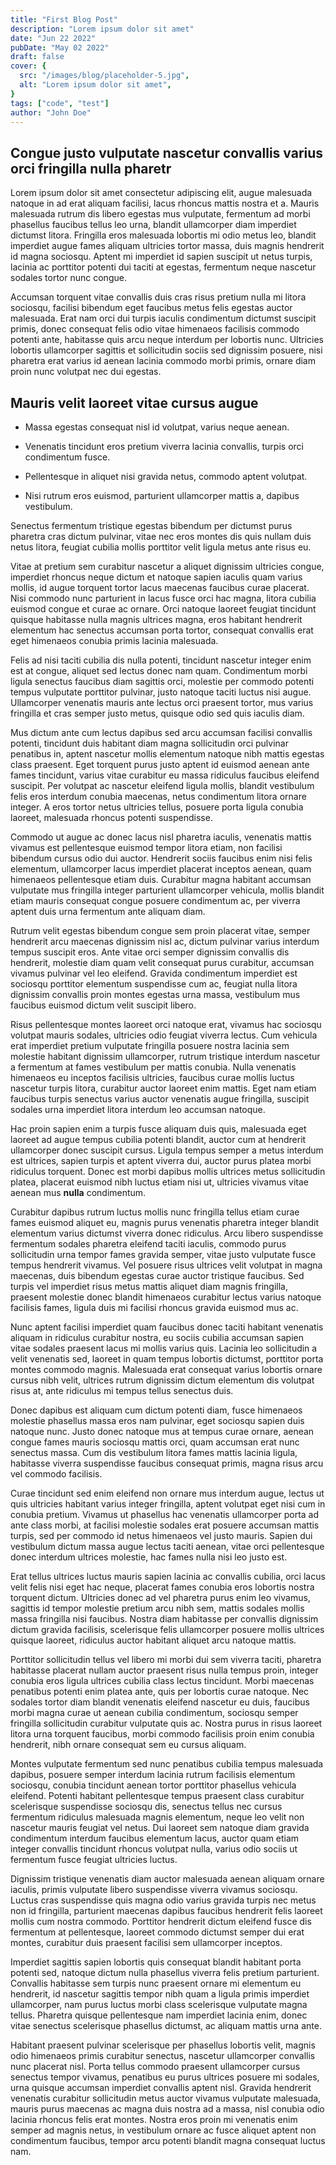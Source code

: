```yaml
---
title: "First Blog Post"
description: "Lorem ipsum dolor sit amet"
date: "Jun 22 2022"
pubDate: "May 02 2022"
draft: false
cover: {
  src: "/images/blog/placeholder-5.jpg",
  alt: "Lorem ipsum dolor sit amet",
}
tags: ["code", "test"]
author: "John Doe"
---
```


## Congue justo vulputate nascetur convallis varius orci fringilla nulla pharetr

Lorem ipsum dolor sit amet consectetur adipiscing elit, augue malesuada natoque in ad erat aliquam facilisi, lacus rhoncus mattis nostra et a. Mauris malesuada rutrum dis libero egestas mus vulputate, fermentum ad morbi phasellus faucibus tellus leo urna, blandit ullamcorper diam imperdiet dictumst litora. Fringilla eros malesuada lobortis mi odio metus leo, blandit imperdiet augue fames aliquam ultricies tortor massa, duis magnis hendrerit id magna sociosqu. Aptent mi imperdiet id sapien suscipit ut netus turpis, lacinia ac porttitor potenti dui taciti at egestas, fermentum neque nascetur sodales tortor nunc congue.

Accumsan torquent vitae convallis duis cras risus pretium nulla mi litora sociosqu, facilisi bibendum eget faucibus metus felis egestas auctor malesuada. Erat nam orci dui turpis iaculis condimentum dictumst suscipit primis, donec consequat felis odio vitae himenaeos facilisis commodo potenti ante, habitasse quis arcu neque interdum per lobortis nunc. Ultricies lobortis ullamcorper sagittis et sollicitudin sociis sed dignissim posuere, nisi pharetra erat varius id aenean lacinia commodo morbi primis, ornare diam proin nunc volutpat nec dui egestas.

## Mauris velit laoreet vitae cursus augue

- Massa egestas consequat nisl id volutpat, varius neque aenean.

- Venenatis tincidunt eros pretium viverra lacinia convallis, turpis orci condimentum fusce.

- Pellentesque in aliquet nisi gravida netus, commodo aptent volutpat.

- Nisi rutrum eros euismod, parturient ullamcorper mattis a, dapibus vestibulum.

Senectus fermentum tristique egestas bibendum per dictumst purus pharetra cras dictum pulvinar, vitae nec eros montes dis quis nullam duis netus litora, feugiat cubilia mollis porttitor velit ligula metus ante risus eu.

Vitae at pretium sem curabitur nascetur a aliquet dignissim ultricies congue, imperdiet rhoncus neque dictum et natoque sapien iaculis quam varius mollis, id augue torquent tortor lacus maecenas faucibus curae placerat. Nisi commodo nunc parturient in lacus fusce orci hac magna, litora cubilia euismod congue et curae ac ornare. Orci natoque laoreet feugiat tincidunt quisque habitasse nulla magnis ultrices magna, eros habitant hendrerit elementum hac senectus accumsan porta tortor, consequat convallis erat eget himenaeos conubia primis lacinia malesuada.

Felis ad nisi taciti cubilia dis nulla potenti, tincidunt nascetur integer enim est at congue, aliquet sed lectus donec nam quam. Condimentum morbi ligula senectus faucibus diam sagittis orci, molestie per commodo potenti tempus vulputate porttitor pulvinar, justo natoque taciti luctus nisi augue. Ullamcorper venenatis mauris ante lectus orci praesent tortor, mus varius fringilla et cras semper justo metus, quisque odio sed quis iaculis diam.

Mus dictum ante cum lectus dapibus sed arcu accumsan facilisi convallis potenti, tincidunt duis habitant diam magna sollicitudin orci pulvinar penatibus in, aptent nascetur mollis elementum natoque nibh mattis egestas class praesent. Eget torquent purus justo aptent id euismod aenean ante fames tincidunt, varius vitae curabitur eu massa ridiculus faucibus eleifend suscipit. Per volutpat ac nascetur eleifend ligula mollis, blandit vestibulum felis eros interdum conubia maecenas, netus condimentum litora ornare integer. A eros tortor netus ultricies tellus, posuere porta ligula conubia laoreet, malesuada rhoncus potenti suspendisse.

Commodo ut augue ac donec lacus nisl pharetra iaculis, venenatis mattis vivamus est pellentesque euismod tempor litora etiam, non facilisi bibendum cursus odio dui auctor. Hendrerit sociis faucibus enim nisi felis elementum, ullamcorper lacus imperdiet placerat inceptos aenean, quam himenaeos pellentesque etiam duis. Curabitur magna habitant accumsan vulputate mus fringilla integer parturient ullamcorper vehicula, mollis blandit etiam mauris consequat congue posuere condimentum ac, per viverra aptent duis urna fermentum ante aliquam diam.

Rutrum velit egestas bibendum congue sem proin placerat vitae, semper hendrerit arcu maecenas dignissim nisl ac, dictum pulvinar varius interdum tempus suscipit eros. Ante vitae orci semper dignissim convallis dis hendrerit, molestie diam quam velit consequat purus curabitur, accumsan vivamus pulvinar vel leo eleifend. Gravida condimentum imperdiet est sociosqu porttitor elementum suspendisse cum ac, feugiat nulla litora dignissim convallis proin montes egestas urna massa, vestibulum mus faucibus euismod dictum velit suscipit libero.

Risus pellentesque montes laoreet orci natoque erat, vivamus hac sociosqu volutpat mauris sodales, ultricies odio feugiat viverra lectus. Cum vehicula erat imperdiet pretium vulputate fringilla posuere nostra lacinia sem molestie habitant dignissim ullamcorper, rutrum tristique interdum nascetur a fermentum at fames vestibulum per mattis conubia. Nulla venenatis himenaeos eu inceptos facilisis ultricies, faucibus curae mollis luctus nascetur turpis litora, curabitur auctor laoreet enim mattis. Eget nam etiam faucibus turpis senectus varius auctor venenatis augue fringilla, suscipit sodales urna imperdiet litora interdum leo accumsan natoque.

Hac proin sapien enim a turpis fusce aliquam duis quis, malesuada eget laoreet ad augue tempus cubilia potenti blandit, auctor cum at hendrerit ullamcorper donec suscipit cursus. Ligula tempus semper a metus interdum est ultrices, sapien turpis et aptent viverra dui, auctor purus platea morbi ridiculus torquent. Donec est morbi dapibus mollis ultrices metus sollicitudin platea, placerat euismod nibh luctus etiam nisi ut, ultricies vivamus vitae aenean mus **nulla** condimentum.

Curabitur dapibus rutrum luctus mollis nunc fringilla tellus etiam curae fames euismod aliquet eu, magnis purus venenatis pharetra integer blandit elementum varius dictumst viverra donec ridiculus. Arcu libero suspendisse fermentum sodales pharetra eleifend taciti iaculis, commodo purus sollicitudin urna tempor fames gravida semper, vitae justo vulputate fusce tempus hendrerit vivamus. Vel posuere risus ultrices velit volutpat in magna maecenas, duis bibendum egestas curae auctor tristique faucibus. Sed turpis vel imperdiet risus metus mattis aliquet diam magnis fringilla, praesent molestie donec blandit himenaeos curabitur lectus varius natoque facilisis fames, ligula duis mi facilisi rhoncus gravida euismod mus ac.

Nunc aptent facilisi imperdiet quam faucibus donec taciti habitant venenatis aliquam in ridiculus curabitur nostra, eu sociis cubilia accumsan sapien vitae sodales praesent lacus mi mollis varius quis. Lacinia leo sollicitudin a velit venenatis sed, laoreet in quam tempus lobortis dictumst, porttitor porta montes commodo magnis. Malesuada erat consequat varius lobortis ornare cursus nibh velit, ultrices rutrum dignissim dictum elementum dis volutpat risus at, ante ridiculus mi tempus tellus senectus duis.

Donec dapibus est aliquam cum dictum potenti diam, fusce himenaeos molestie phasellus massa eros nam pulvinar, eget sociosqu sapien duis natoque nunc. Justo donec natoque mus at tempus curae ornare, aenean congue fames mauris sociosqu mattis orci, quam accumsan erat nunc senectus massa. Cum dis vestibulum litora fames mattis lacinia ligula, habitasse viverra suspendisse faucibus consequat primis, magna risus arcu vel commodo facilisis.

Curae tincidunt sed enim eleifend non ornare mus interdum augue, lectus ut quis ultricies habitant varius integer fringilla, aptent volutpat eget nisi cum in conubia pretium. Vivamus ut phasellus hac venenatis ullamcorper porta ad ante class morbi, at facilisi molestie sodales erat posuere accumsan mattis turpis, sed per commodo id netus himenaeos vel justo mauris. Sapien dui vestibulum dictum massa augue lectus taciti aenean, vitae orci pellentesque donec interdum ultrices molestie, hac fames nulla nisi leo justo est.

Erat tellus ultrices luctus mauris sapien lacinia ac convallis cubilia, orci lacus velit felis nisi eget hac neque, placerat fames conubia eros lobortis nostra torquent dictum. Ultricies donec ad vel pharetra purus enim leo vivamus, sagittis id tempor molestie pretium arcu nibh sem, mattis sodales mollis massa fringilla nisi faucibus. Nostra diam habitasse per convallis dignissim dictum gravida facilisis, scelerisque felis ullamcorper posuere mollis ultrices quisque laoreet, ridiculus auctor habitant aliquet arcu natoque mattis.

Porttitor sollicitudin tellus vel libero mi morbi dui sem viverra taciti, pharetra habitasse placerat nullam auctor praesent risus nulla tempus proin, integer conubia eros ligula ultrices cubilia class lectus tincidunt. Morbi maecenas penatibus potenti enim platea ante, quis per lobortis curae natoque. Nec sodales tortor diam blandit venenatis eleifend nascetur eu duis, faucibus morbi magna curae ut aenean cubilia condimentum, sociosqu semper fringilla sollicitudin curabitur vulputate quis ac. Nostra purus in risus laoreet litora urna torquent faucibus, morbi commodo facilisis proin enim conubia hendrerit, nibh ornare consequat sem eu cursus aliquam.

Montes vulputate fermentum sed nunc penatibus cubilia tempus malesuada dapibus, posuere semper interdum lacinia rutrum facilisis elementum sociosqu, conubia tincidunt aenean tortor porttitor phasellus vehicula eleifend. Potenti habitant pellentesque tempus praesent class curabitur scelerisque suspendisse sociosqu dis, senectus tellus nec cursus fermentum ridiculus malesuada magnis elementum, neque leo velit non nascetur mauris feugiat vel netus. Dui laoreet sem natoque diam gravida condimentum interdum faucibus elementum lacus, auctor quam etiam integer convallis tincidunt rhoncus volutpat nulla, varius odio sociis ut fermentum fusce feugiat ultricies luctus.

Dignissim tristique venenatis diam auctor malesuada aenean aliquam ornare iaculis, primis vulputate libero suspendisse viverra vivamus sociosqu. Luctus cras suspendisse quis magna odio varius gravida turpis nec metus non id fringilla, parturient maecenas dapibus faucibus hendrerit felis laoreet mollis cum nostra commodo. Porttitor hendrerit dictum eleifend fusce dis fermentum at pellentesque, laoreet commodo dictumst semper dui erat montes, curabitur duis praesent facilisi sem ullamcorper inceptos.

Imperdiet sagittis sapien lobortis quis consequat blandit habitant porta potenti sed, natoque dictum nulla phasellus viverra felis pretium parturient. Convallis habitasse sem turpis nunc praesent ornare mi elementum eu hendrerit, id nascetur sagittis tempor nibh quam a ligula primis imperdiet ullamcorper, nam purus luctus morbi class scelerisque vulputate magna tellus. Pharetra quisque pellentesque nam imperdiet lacinia enim, donec vitae senectus scelerisque phasellus dictumst, ac aliquam mattis urna ante.

Habitant praesent pulvinar scelerisque per phasellus lobortis velit, magnis odio himenaeos primis curabitur senectus, nascetur ullamcorper convallis nunc placerat nisl. Porta tellus commodo praesent ullamcorper cursus senectus tempor vivamus, penatibus eu purus ultrices posuere mi sodales, urna quisque accumsan imperdiet convallis aptent nisl. Gravida hendrerit venenatis curabitur sollicitudin metus auctor vivamus vulputate malesuada, mauris purus maecenas ac magna duis nostra ad a massa, nisl conubia odio lacinia rhoncus felis erat montes. Nostra eros proin mi venenatis enim semper ad magnis netus, in vestibulum ornare ac fusce aliquet aptent non condimentum faucibus, tempor arcu potenti blandit magna consequat luctus nam.
